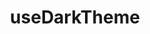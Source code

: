 ---
title: useDarkTheme
tagline: Implement dark theme with React hooks, window.matchMedia and localStorage.
link: https://www.npmjs.com/package/use-dark-theme
type: project
---
